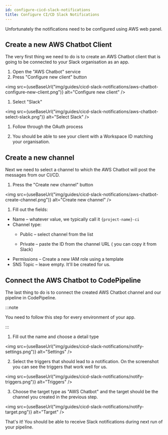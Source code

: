 ```yaml
---
id: configure-cicd-slack-notifications
title: Configure CI/CD Slack Notifications
---
```



Unfortunately the notifications need to be configured using
AWS web panel.

## Create a new AWS Chatbot Client

The very first thing we need to do is to create an AWS Chatbot
client that is going to be connected to your Slack organisation
as an app.

1. Open the "AWS Chatbot" service
1. Press "Configure new client" button

  <img src={useBaseUrl("img/guides/cicd-slack-notifications/aws-chatbot-configure-new-client.png")} alt="Configure new client" />

1. Select "Slack"

  <img src={useBaseUrl("img/guides/cicd-slack-notifications/aws-chatbot-select-slack.png")} alt="Select Slack" />

1. Follow through the OAuth process

1. You should be able to see your client with a Workspace ID
  matching your organisation.

## Create a new channel

Next we need to select a channel to which the AWS Chatbot will
post the messages from our CI/CD.

1. Press the "Create new channel" button

  <img src={useBaseUrl("img/guides/cicd-slack-notifications/aws-chatbot-create-channel.png")} alt="Create new channel" />

1. Fill out the fields:

  - Name – whatever value, we typically call it `{project-name}-ci`
  - Channel type:
    * Public – select channel from the list

    * Private – paste the ID from the channel URL ( you can copy it from Slack)
  - Permissions – Create a new IAM role using a template
  - SNS Topic – leave empty. It'll be created for us.

## Connect the AWS Chatbot to CodePipeline

The last thing to do is to connect the created AWS Chatbot channel
and our pipeline in CodePipeline.

:::note

You need to follow this step for every environment of your app.

:::

1. Fill out the name and choose a detail type

<img src={useBaseUrl("img/guides/cicd-slack-notifications/notify-settings.png")} alt="Settings" />

2. Select the triggers that should lead to a notification.
On the screenshot you can see the triggers that work well for us.

<img src={useBaseUrl("img/guides/cicd-slack-notifications/notify-triggers.png")} alt="Triggers" />

3. Choose the target type as "AWS Chatbot" and the target should
be the channel you created in the previous step.

<img src={useBaseUrl("img/guides/cicd-slack-notifications/notify-target.png")} alt="Target" />

That's it! You should be able to receive Slack notifications during
next run of your pipeline.